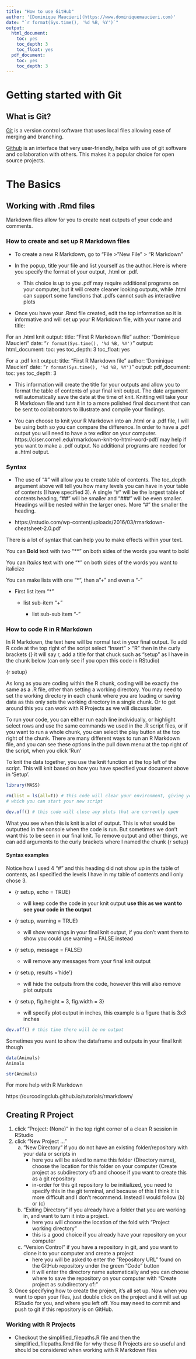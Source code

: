 ```yaml
---
title: "How to use GitHub"
author: '[Dominique Maucieri](https://www.dominiquemaucieri.com)'
date: "`r format(Sys.time(), '%d %B, %Y')`"
output: 
  html_document:
    toc: yes
    toc_depth: 3
    toc_float: yes
  pdf_document:
    toc: yes
    toc_depth: 3
---
```


# Getting started with Git

## What is Git?

[Git](https://git-scm.com/book/en/v2/Getting-Started-What-is-Git%3F) is a version control software that uses local files allowing ease of merging and branching.

[Github](www.github.com) is an interface that very user-friendly, helps with use of git software and collaboration with others. This makes it a popular choice for open source projects.




# The Basics

## Working with .Rmd files

 Markdown files allow for you to create neat outputs of your code and comments. 
 
### How to create and set up R Markdown files

- To create a new R Markdown, go to "File > "New File" > "R Markdown"

- In the popup, title your file and list yourself as the author. Here is where you specify the format of your output, .html or .pdf. 
    - This choice is up to you .pdf may require additional programs on your computer, but it will create cleaner looking outputs, while .html can support some functions that .pdfs cannot such as interactive plots

- Once you have your .Rmd file created, edit the top information so it is informative and will set up your R Markdown file, with your name and title:

For an .html knit output:
title: "First R Markdown file"
author: "Dominique Maucieri"
date: "`r format(Sys.time(), '%d %B, %Y')`"
output:
  html_document:
    toc: yes
    toc_depth: 3
    toc_float: yes
    
For a .pdf knit output:
title: "First R Markdown file"
author: 'Dominique Maucieri'
date: "`r format(Sys.time(), '%d %B, %Y')`"
output:
  pdf_document:
    toc: yes
    toc_depth: 3

- This information will create the title for your outputs and allow you to format the table of contents of your final knit output. The date argument will automatically save the date at the time of knit. Knitting will take your R Markdown file and turn it in to a more polished final document that can be sent to collaborators to illustrate and compile your findings.

- You can choose to knit your R Markdown into an .html or a .pdf file, I will be using both so you can compare the difference. In order to have a .pdf output you will need to have a tex editor on your computer. https://ciser.cornell.edu/rmarkdown-knit-to-html-word-pdf/ may help if you want to make a .pdf output. No additional programs are needed for a .html output. 
  



### Syntax

- The use of "#" will allow you to create table of contents. The toc_depth argument above will tell you how many levels you can have in your table of contents (I have specified 3). A single "#" will be the largest table of contents heading, "##" will be smaller and "###" will be even smaller. Headings will be nested within the larger ones. More "#" the smaller the heading. 

- https://rstudio.com/wp-content/uploads/2016/03/rmarkdown-cheatsheet-2.0.pdf

There is a lot of syntax that can help you to make effects within your text. 

You can **Bold** text with two "**" on both sides of the words you want to bold

You can *Italics* text with one "*" on both sides of the words you want to italicize 

You can make lists with one "*", then a "+" and even a "-"

* First list item "*"

    + list sub-item "+"
  
        -  list sub-sub item "-"
 
### How to code R in R Markdown

In R Markdown, the text here will be normal text in your final output. To add R code at the top right of the script select "Insert" > "R" then in the curly brackets {} it will say r, add a title for that chuck such as "setup" as I have in the chunk below (can only see if you open this code in RStudio)

{r setup}

As long as you are coding within the R chunk, coding will be exactly the same as a .R file, other than setting a working directory. You may need to set the working directory in each chunk where you are loading or saving data as this only sets the working directory in a single chunk. Or to get around this you can work with R Projects as we will discuss later. 

To run your code, you can either run each line individually, or highlight select rows and use the same commands we used in the .R script files, or if you want to run a whole chunk, you can select the play button at the top right of the chunk. There are many different ways to run an R Markdown file, and you can see these options in the pull down menu at the top right of the script, when you click 'Run'

To knit the data together, you use the knit function at the top left of the script. This will knit based on how you have specified your document above in 'Setup'.

```r

library(MASS)

rm(list = ls(all=T)) # this code will clear your environment, giving you a clean slate from 
# which you can start your new script

dev.off() # this code will close any plots that are currently open

```

What you see when this is knit is a lot of output. This is what would be outputted in the console when the code is run. But sometimes we don't want this to be seen in our final knit. To remove output and other things, we can add arguments to the curly brackets where I named the chunk {r setup}

#### Syntax examples

Notice how I used 4 "#" and this heading did not show up in the table of contents, as I specified the levels I have in my table of contents and I only chose 3.

* {r setup, echo = TRUE}
  
    + will keep code the code in your knit output **use this as we want to see your code in the output** 
    
* {r setup, warning = TRUE}

    + will show warnings in your final knit output, if you don't want them to show you could use warning = FALSE instead
    
* {r setup, message = FALSE}

    + will remove any messages from your final knit output

* {r setup, results ='hide'}

    + will hide the outputs from the code, however this will also remove plot outputs
    
* {r setup, fig.height = 3, fig.width = 3}

    + will specify plot output in inches, this example is a figure that is 3x3 inches
    
    
```r

dev.off() # this time there will be no output

```


Sometimes you want to show the dataframe and outputs in your final knit though

```r

data(Animals)
Animals

str(Animals)

```

For more help with R Markdown

https://ourcodingclub.github.io/tutorials/rmarkdown/


## Creating R Project

1. click "Project: (None)" in the top right corner of a clean R session in RStudio
2. click "New Project ..."
	(a) "New Directory" if you do not have an existing folder/repository with your data or scripts in
		- here you will be asked to name this folder (Directory name), choose the location for this folder on your computer (Create project as subdirectory of) and choose if you want to create this as a git repository
		- in-order for this git repository to be initialized, you need to specify this in the git terminal, and because of this I think it is more difficult and I don't recommend. Instead I would follow (b) or (c)
	(b) "Exiting Directory" if you already have a folder that you are working in, and want to turn it into a project.
		- here you will choose the location of the fold with "Project working directory"
		- this is a good choice if you already have your repository on your computer
	(c) "Version Control" if you have a repository in git, and you want to clone it to your computer and create a project
		- here you will be asked to enter the "Repository URL" found on the GitHub repository under the green "Code" button  
		- it will enter the directory name automatically and you can choose where to save the repository on your computer with "Create project as subdirectory of:"
		
3. Once specifying how to create the project, it's all set up. Now when you want to open your files, just double click on the project and it will set up RStudio for you, and where you left off. You may need to commit and push to git if this repository is on GitHub. 


### Working with R Projects

- Checkout the simplified_filepaths.R file and then the simplified_filepaths.Rmd file for why these R Projects are so useful and should be considered when working with R Markdown files
	